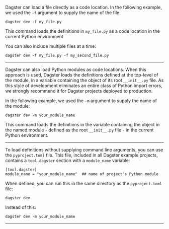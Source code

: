 <TabGroup>
<TabItem name="From a file">

Dagster can load a file directly as a code location. In the following example, we used the `-f` argument to supply the name of the file:

```shell
dagster dev -f my_file.py
```

This command loads the definitions in `my_file.py` as a code location in the current Python environment

You can also include multiple files at a time:

```shell
dagster dev -f my_file.py -f my_second_file.py
```

---

</TabItem>
<TabItem name="From a module">

Dagster can also load Python modules as code locations. When this approach is used, Dagster loads the definitions defined at the top-level of the module, in a variable containing the <PyObject object="Definitions" /> object of its root `__init__.py` file. As this style of development eliminates an entire class of Python import errors, we strongly recommend it for Dagster projects deployed to production.

In the following example, we used the `-m` argument to supply the name of the module:

```shell
dagster dev -m your_module_name
```

This command loads the definitions in the variable containing the <PyObject object="Definitions" /> object in the named module - defined as the root `__init__.py` file - in the current Python environment.

---

</TabItem>
<TabItem name="Without command line arguments">

To load definitions without supplying command line arguments, you can use the `pyproject.toml` file. This file, included in all Dagster example projects, contains a `tool.dagster` section with a `module_name` variable:

```shell
[tool.dagster]
module_name = "your_module_name"  ## name of project's Python module
```

When defined, you can run this in the same directory as the `pyproject.toml` file:

```shell
dagster dev
```

Instead of this:

```shell
dagster dev -m your_module_name
```

---

</TabItem>
</TabGroup>